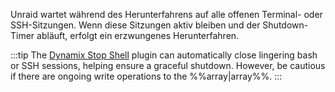Unraid wartet während des Herunterfahrens auf alle offenen Terminal- oder SSH-Sitzungen. Wenn diese Sitzungen aktiv bleiben und der Shutdown-Timer abläuft, erfolgt ein erzwungenes Herunterfahren.

:::tip
The [Dynamix Stop Shell](https://unraid.net/community/apps/c/tools-system/p2?srsltid=AfmBOoqBXyDNfHxRDCL7Fv9Gcfz8-8CdHmiJSX16PRZpZLLzgQtw2mVk#:~:text=the%20given%20interval.-,Dynamix%20Stop%20Shell,-Dynamix%20Repository) plugin can automatically close lingering bash or SSH sessions, helping ensure a graceful shutdown. However, be cautious if there are ongoing write operations to the %%array|array%%.
:::
